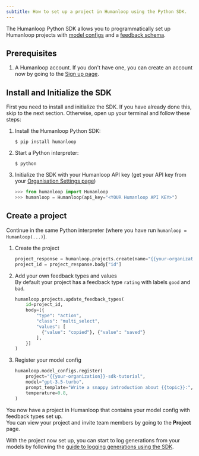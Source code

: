 ```yaml
---
subtitle: How to set up a project in Humanloop using the Python SDK.
---
```


The Humanloop Python SDK allows you to programmatically set up Humanloop projects with [model configs](/docs/key-concepts#model-config) and a [feedback schema](/docs/key-concepts#feedback).

## Prerequisites

1. A Humanloop account. If you don't have one, you can create an account now by going to the [Sign up page](https://app.humanloop.com/signup).

## Install and Initialize the SDK

First you need to install and initialize the SDK. If you have already done this, skip to the next section. Otherwise, open up your terminal and follow these steps:

1. Install the Humanloop Python SDK:
   ```shell
   $ pip install humanloop
   ```
2. Start a Python interpreter:
   ```shell
   $ python
   ```
3. Initialize the SDK with your Humanloop API key (get your API key from your [Organisation Settings page](https://app.humanloop.com/account/api-keys))
   ```python
   >>> from humanloop import Humanloop
   >>> humanloop = Humanloop(api_key="<YOUR Humanloop API KEY>")
   ```

## Create a project

Continue in the same Python interpreter (where you have run `humanloop = Humanloop(...)`).

1. Create the project

   ```python
   project_response = humanloop.projects.create(name="{{your-organization}}-sdk-tutorial")
   project_id = project_response.body["id"]
   ```
2. Add your own feedback types and values  
   By default your project has a feedback type `rating` with labels `good` and `bad`.
   ```python
   humanloop.projects.update_feedback_types(
       id=project_id,
       body=[{
           "type": "action", 
           "class": "multi_select", 
           "values": [
             {"value": "copied"}, {"value": "saved"}
           ],
       }]
   )
   ```
3. Register your model config
   ```python
   humanloop.model_configs.register(
       project="{{your-organization}}-sdk-tutorial",
       model="gpt-3.5-turbo",
       prompt_template="Write a snappy introduction about {{topic}}:",
       temperature=0.8,
   )
   ```

You now have a project in Humanloop that contains your model config with feedback types set up.  
You can view your project and invite team members by going to the **Project** page.

With the project now set up, you can start to log generations from your models by following the [guide to logging generations using the SDK](../generate-and-log-with-the-sdk).